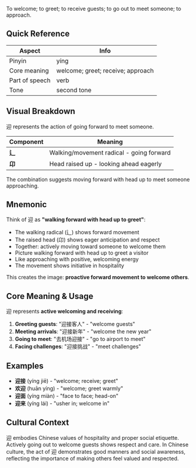 To welcome; to greet; to receive guests; to go out to meet someone; to approach.

## Quick Reference

| Aspect         | Info                              |
| -------------- | --------------------------------- |
| Pinyin         | yíng                              |
| Core meaning   | welcome; greet; receive; approach |
| Part of speech | verb                              |
| Tone           | second tone                       |

## Visual Breakdown

迎 represents the action of going forward to meet someone.

| Component | Meaning                                  |
| --------- | ---------------------------------------- |
| **辶**    | Walking/movement radical - going forward |
| **卬**    | Head raised up - looking ahead eagerly   |

The combination suggests moving forward with head up to meet someone approaching.

## Mnemonic

Think of 迎 as **"walking forward with head up to greet"**:

- The walking radical (辶) shows forward movement
- The raised head (卬) shows eager anticipation and respect
- Together: actively moving toward someone to welcome them
- Picture walking forward with head up to greet a visitor
- Like approaching with positive, welcoming energy
- The movement shows initiative in hospitality

This creates the image: **proactive forward movement to welcome others**.

## Core Meaning & Usage

迎 represents **active welcoming and receiving**:

1. **Greeting guests**: "迎接客人" - "welcome guests"
2. **Meeting arrivals**: "迎接新年" - "welcome the new year"
3. **Going to meet**: "去机场迎接" - "go to airport to meet"
4. **Facing challenges**: "迎接挑战" - "meet challenges"

## Examples

- **迎接** (yíng jiē) - "welcome; receive; greet"
- **欢迎** (huān yíng) - "welcome; greet warmly"
- **迎面** (yíng miàn) - "face to face; head-on"
- **迎来** (yíng lái) - "usher in; welcome in"

## Cultural Context

迎 embodies Chinese values of hospitality and proper social etiquette. Actively going out to welcome
guests shows respect and care. In Chinese culture, the act of 迎 demonstrates good manners and
social awareness, reflecting the importance of making others feel valued and respected.
